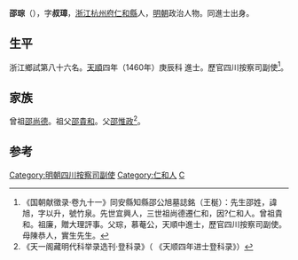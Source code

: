 '''邵琮'''（{{bd|1433年||？}}），字'''叔璋'''，[[浙江|浙江]][[杭州府|杭州府]][[仁和縣|仁和縣]]人，[[明朝|明朝]]政治人物。同進士出身。

==生平==
浙江鄉試第八十六名。[[天顺_(明朝)|天順]]四年（1460年）庚辰科<!---[[會試|會試]]，得[[貢士|貢士]]第一百三十名。[[殿試|殿試]]登[[進士|進士]]第三甲第三十九名--->進士。歷官四川按察司副使<ref>《国朝献徵录·卷九十一》同安縣知縣邵公旭墓誌銘（王梴）：先生邵姓，諱旭，字以升，號竹泉。先世宜興人，三世祖尚德遷仁和，因?仁和人。曾祖貴和。祖廉，贈大理評事。父琮，慕菴公，天順中進士，歷官四川按察司副使。母陳恭人，實生先生。</ref>。

==家族==
曾祖[[邵尚德|邵尚德]]。祖父[[邵貴和|邵貴和]]。父[[邵惟政|邵惟政]]<ref>《天一阁藏明代科举录选刊·登科录》（ 《天顺四年进士登科录》）</ref>。

==参考==
{{reflist}}

{{天順四年庚辰科殿試金榜}}
{{DEFAULTSORT:Shao邵}}

[[Category:明朝四川按察司副使|Category:明朝四川按察司副使]]
[[Category:仁和人|Category:仁和人]]
[[Category:邵姓|C]]